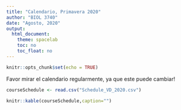 ```yaml
---
title: "Calendario, Primavera 2020"
author: "BIOL 3740"
date: "Agosto, 2020"
output: 
  html_document: 
    theme: spacelab
    toc: no
    toc_float: no
---
```


```r
knitr::opts_chunk$set(echo = TRUE)
```

Favor mirar el calendario regularmente, ya que este puede cambiar!

```r
courseSchedule <- read.csv("Schedule_VD_2020.csv")
```

```r
knitr::kable(courseSchedule,caption="")
```